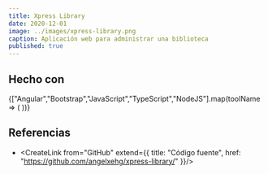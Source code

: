 ```yaml
---
title: Xpress Library
date: 2020-12-01
image: ../images/xpress-library.png
caption: Aplicación web para administrar una biblioteca
published: true
---
```


## Hecho con 

<div className="mb-2">
  {["Angular","Bootstrap","JavaScript","TypeScript","NodeJS"].map(toolName => (
    <span
      key={toolName}
      className="badge rounded-pill mt-1 me-1"
    >
      <CreateLink noUnderline from={toolName} />
    </span>
  ))}
</div>

## Referencias

- <CreateLink from="GitHub" extend={{
  title: "Código fuente",
  href: "https://github.com/angelxehg/xpress-library/"
}}/>
